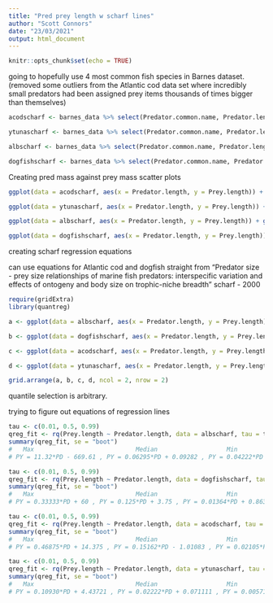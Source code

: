 ```yaml
---
title: "Pred prey length w scharf lines"
author: "Scott Connors"
date: "23/03/2021"
output: html_document
---
```


```r
knitr::opts_chunk$set(echo = TRUE)
```

going to hopefully use 4 most common fish species in Barnes dataset. (removed some outliers from the Atlantic cod data set where incredibly small predators had been assigned prey items thousands of times bigger than themselves)

```r
acodscharf <- barnes_data %>% select(Predator.common.name, Predator.length, Prey.length) %>% group_by(Predator.common.name) %>% filter(Predator.common.name == "Atlantic cod") %>% filter(Prey.length < 950)

ytunascharf <- barnes_data %>% select(Predator.common.name, Predator.length, Prey.length) %>% group_by(Predator.common.name) %>% filter(Predator.common.name == "Yellowfin tuna") 

albscharf <- barnes_data %>% select(Predator.common.name, Predator.length, Prey.length) %>% group_by(Predator.common.name) %>% filter(Predator.common.name == "Albacore")

dogfishscharf <- barnes_data %>% select(Predator.common.name, Predator.length, Prey.length) %>% group_by(Predator.common.name) %>% filter(Predator.common.name == "Spurdog / spiny dogfish")
```

Creating pred mass against prey mass scatter plots

```r
ggplot(data = acodscharf, aes(x = Predator.length, y = Prey.length)) + geom_point()

ggplot(data = ytunascharf, aes(x = Predator.length, y = Prey.length)) + geom_point()

ggplot(data = albscharf, aes(x = Predator.length, y = Prey.length)) + geom_point()

ggplot(data = dogfishscharf, aes(x = Predator.length, y = Prey.length)) + geom_point()
```

creating scharf regression equations

can use equations for Atlantic cod and dogfish straight from "Predator size - prey size relationships of marine fish predators: interspecific variation and effects of ontogeny and body size on trophic-niche breadth" scharf - 2000

```r
require(gridExtra)
library(quantreg)

a <- ggplot(data = albscharf, aes(x = Predator.length, y = Prey.length)) + geom_point() + geom_quantile(quantiles = 0.01) + geom_quantile(quantiles = 0.5) + geom_quantile(quantiles =  0.99) + scale_x_continuous( expand = c(0,0), limits = c(50,85)) + scale_y_continuous( expand = c(0,0), limits = c(0,200)) + ggtitle("Albacore")

b <- ggplot(data = dogfishscharf, aes(x = Predator.length, y = Prey.length)) + geom_point() + geom_quantile(quantiles = 0.01) + geom_quantile(quantiles = 0.5) + geom_quantile(quantiles =  0.99) + ggtitle("Spiny Dogfish")

c <- ggplot(data = acodscharf, aes(x = Predator.length, y = Prey.length)) + geom_point() + geom_quantile(quantiles = 0.01) + geom_quantile(quantiles = 0.5) + geom_quantile(quantiles =  0.99) + ggtitle("Atlantic Cod") 

d <- ggplot(data = ytunascharf, aes(x = Predator.length, y = Prey.length)) + geom_point() + geom_quantile(quantiles = 0.01) + geom_quantile(quantiles = 0.5) + geom_quantile(quantiles =  0.99) + ggtitle("Yellowfin Tuna")

grid.arrange(a, b, c, d, ncol = 2, nrow = 2)
```
quantile selection is arbitrary.


trying to figure out equations of regression lines

```r
tau <- c(0.01, 0.5, 0.99)
qreg_fit <- rq(Prey.length ~ Predator.length, data = albscharf, tau = tau)
summary(qreg_fit, se = "boot")
#   Max                            Median                   Min
# PY = 11.32*PD - 669.61 , PY = 0.06295*PD + 0.09282 , PY = 0.04222*PD - 0.26357

tau <- c(0.01, 0.5, 0.99)
qreg_fit <- rq(Prey.length ~ Predator.length, data = dogfishscharf, tau = tau)
summary(qreg_fit, se = "boot")
#   Max                            Median                   Min
# PY = 0.33333*PD + 60 , PY = 0.125*PD + 3.75 , PY = 0.01364*PD + 0.86364

tau <- c(0.01, 0.5, 0.99)
qreg_fit <- rq(Prey.length ~ Predator.length, data = acodscharf, tau = tau)
summary(qreg_fit, se = "boot")
#   Max                            Median                   Min
# PY = 0.46875*PD + 14.375 , PY = 0.15162*PD - 1.01083 , PY = 0.02105*PD - 5.42105

tau <- c(0.01, 0.5, 0.99)
qreg_fit <- rq(Prey.length ~ Predator.length, data = ytunascharf, tau = tau)
summary(qreg_fit, se = "boot")
#   Max                            Median                   Min
# PY = 0.10930*PD + 4.43721 , PY = 0.02222*PD + 0.071111 , PY = 0.00571*PD + 0.15714
```